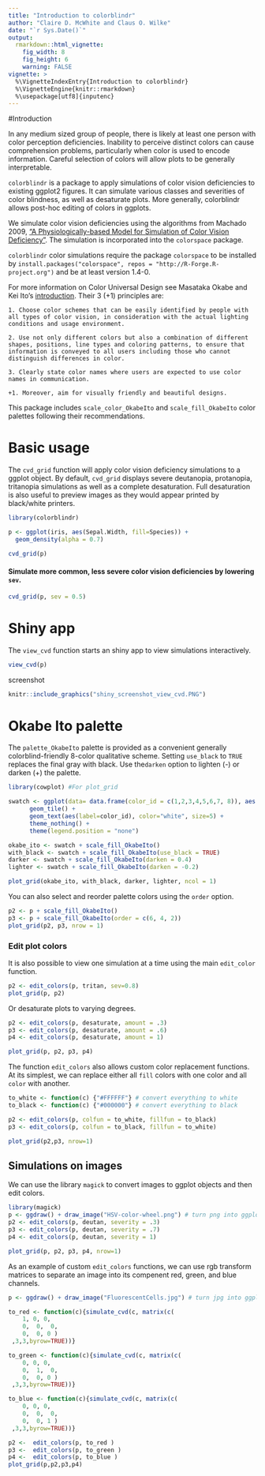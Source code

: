 ```yaml
---
title: "Introduction to colorblindr"
author: "Claire D. McWhite and Claus O. Wilke"
date: "`r Sys.Date()`"
output:
  rmarkdown::html_vignette:
    fig_width: 8
    fig_height: 6
    warning: FALSE
vignette: >
  %\VignetteIndexEntry{Introduction to colorblindr}
  %\VignetteEngine{knitr::rmarkdown}
  %\usepackage[utf8]{inputenc}
---
```


#Introduction

In any medium sized group of people, there is likely at least one person with color perception deficiencies. Inability to perceive distinct colors can cause comprehension problems, particularly when color is used to encode information. Careful selection of colors will allow plots to be generally interpretable. 

`colorblindr` is a package to apply simulations of color vision deficiencies to existing ggplot2 figures. It can simulate various classes and severities of color blindness, as well as desaturate plots. More generally, colorblindr allows post-hoc editing of colors in ggplots. 


We simulate color vision deficiencies using the algorithms from Machado 2009, ["A Physiologically-based Model for Simulation of Color Vision Deficiency"]( http://www.inf.ufrgs.br/~oliveira/pubs_files/CVD_Simulation/CVD_Simulation.html). The simulation is incorporated into the `colorspace` package. 

`colorblindr` color simulations require the package `colorspace` to be installed by `install.packages("colorspace", repos = "http://R-Forge.R-project.org")` and be at least version 1.4-0. 

For more information on Color Universal Design see Masataka Okabe 
 and Kei Ito's [introduction](http://jfly.iam.u-tokyo.ac.jp/color/). Their 3 (+1) principles are:

``` 
1. Choose color schemes that can be easily identified by people with all types of color vision, in consideration with the actual lighting conditions and usage environment.
 
2. Use not only different colors but also a combination of different shapes, positions, line types and coloring patterns, to ensure that information is conveyed to all users including those who cannot distinguish differences in color.
 
3. Clearly state color names where users are expected to use color names in communication.
 
+1. Moreover, aim for visually friendly and beautiful designs.
```

This package includes `scale_color_OkabeIto` and `scale_fill_OkabeIto` color palettes following their recommendations. 

# Basic usage

The `cvd_grid` function will apply color vision deficiency simulations to a ggplot object. By default, `cvd_grid` displays severe deutanopia, protanopia, tritanopia simulations as well as a complete desaturation. Full desaturation is also useful to preview images as they would appear printed by black/white printers. 

```r
library(colorblindr)

p <- ggplot(iris, aes(Sepal.Width, fill=Species)) +
  geom_density(alpha = 0.7)

cvd_grid(p)
```

#### Simulate more common, less severe color vision deficiencies by lowering `sev`.
```r
cvd_grid(p, sev = 0.5)
```

# Shiny app

The `view_cvd` function starts an shiny app to view simulations interactively. 
```r
view_cvd(p)
```

screenshot
```r
knitr::include_graphics("shiny_screenshot_view_cvd.PNG")
```

# Okabe Ito palette
The `palette_OkabeIto` palette is provided as a convenient generally colorblind-friendly 8-color qualitative scheme. Setting `use_black` to `TRUE` replaces the final gray with black. Use the`darken` option to lighten (-) or darken (+) the palette. 

```r
library(cowplot) #For plot_grid

swatch <- ggplot(data= data.frame(color_id = c(1,2,3,4,5,6,7, 8)), aes(x=color_id, y=1, value=color_id, fill=as.character(color_id))) +
      geom_tile() +
      geom_text(aes(label=color_id), color="white", size=5) +
      theme_nothing() +
      theme(legend.position = "none")

okabe_ito <- swatch + scale_fill_OkabeIto()
with_black <- swatch + scale_fill_OkabeIto(use_black = TRUE) 
darker <- swatch + scale_fill_OkabeIto(darken = 0.4)
lighter <- swatch + scale_fill_OkabeIto(darken = -0.2)

plot_grid(okabe_ito, with_black, darker, lighter, ncol = 1)
```

You can also select and reorder palette colors using the `order` option. 

```r
p2 <- p + scale_fill_OkabeIto()
p3 <- p + scale_fill_OkabeIto(order = c(6, 4, 2))
plot_grid(p2, p3, nrow = 1)
```


### Edit plot colors 

It is also possible to view one simulation at a time using the main `edit_color` function. 
```r
p2 <- edit_colors(p, tritan, sev=0.8)
plot_grid(p, p2)
```

Or desaturate plots to varying degrees.
```r
p2 <- edit_colors(p, desaturate, amount = .3)
p3 <- edit_colors(p, desaturate, amount = .6)
p4 <- edit_colors(p, desaturate, amount = 1)

plot_grid(p, p2, p3, p4)
```

The function `edit_colors` also allows custom color replacement functions. At its simplest, we can replace either all `fill` colors with one color and all `color` with another.
```r

to_white <- function(c) {"#FFFFFF"} # convert everything to white
to_black <- function(c) {"#000000"} # convert everything to black

p2 <- edit_colors(p, colfun = to_white, fillfun = to_black)
p3 <- edit_colors(p, colfun = to_black, fillfun = to_white)

plot_grid(p2,p3, nrow=1)
```

## Simulations on images

We can use the library `magick` to convert images to ggplot objects and then edit colors. 
```r
library(magick)
p <- ggdraw() + draw_image("HSV-color-wheel.png") # turn png into ggplot object
p2 <- edit_colors(p, deutan, severity = .3)
p3 <- edit_colors(p, deutan, severity = .7)
p4 <- edit_colors(p, deutan, severity = 1)

plot_grid(p, p2, p3, p4, nrow=1)
```

As an example of custom `edit_colors` functions, we can use rgb transform matrices to separate an image into its compenent red, green, and blue channels.
```r

p <- ggdraw() + draw_image("FluorescentCells.jpg") # turn jpg into ggplot object

to_red <- function(c){simulate_cvd(c, matrix(c(
    1, 0, 0,
    0,  0,  0,
    0,  0, 0 )
 ,3,3,byrow=TRUE))}

to_green <- function(c){simulate_cvd(c, matrix(c(
    0, 0, 0,
    0,  1,  0,
    0,  0, 0 )
 ,3,3,byrow=TRUE))} 

to_blue <- function(c){simulate_cvd(c, matrix(c(
    0, 0, 0,
    0,  0,  0,
    0,  0, 1 )
 ,3,3,byrow=TRUE))} 

p2 <-  edit_colors(p, to_red )
p3 <-  edit_colors(p, to_green )
p4 <-  edit_colors(p, to_blue )
plot_grid(p,p2,p3,p4)

```
